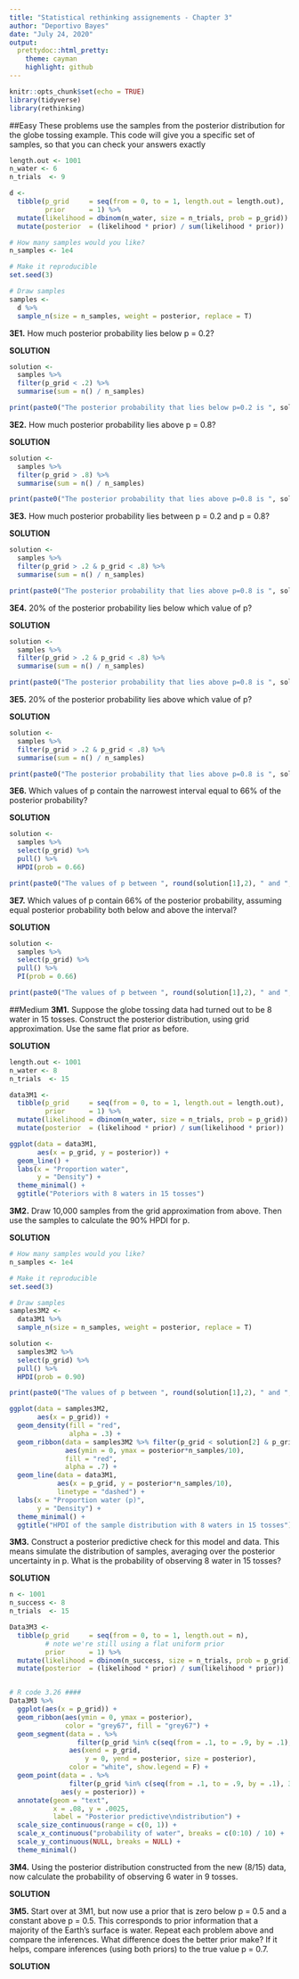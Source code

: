 ```yaml
---
title: "Statistical rethinking assignements - Chapter 3"
author: "Deportivo Bayes"
date: "July 24, 2020"
output:
  prettydoc::html_pretty:
    theme: cayman
    highlight: github
---
```


```r
knitr::opts_chunk$set(echo = TRUE)
library(tidyverse)
library(rethinking)
```

##Easy
These problems use the samples from the posterior distribution for the globe tossing example.
This code will give you a specific set of samples, so that you can check your answers exactly

```r
length.out <- 1001
n_water <- 6
n_trials  <- 9

d <-
  tibble(p_grid     = seq(from = 0, to = 1, length.out = length.out),
         prior      = 1) %>% 
  mutate(likelihood = dbinom(n_water, size = n_trials, prob = p_grid)) %>% 
  mutate(posterior  = (likelihood * prior) / sum(likelihood * prior))

# How many samples would you like?
n_samples <- 1e4

# Make it reproducible
set.seed(3)

# Draw samples
samples <-
  d %>% 
  sample_n(size = n_samples, weight = posterior, replace = T)
```

**3E1.** How much posterior probability lies below p = 0.2?

**SOLUTION**

```r
solution <- 
  samples %>% 
  filter(p_grid < .2) %>% 
  summarise(sum = n() / n_samples)

print(paste0("The posterior probability that lies below p=0.2 is ", solution$sum))
```

**3E2.** How much posterior probability lies above p = 0.8?

**SOLUTION**

```r
solution <- 
  samples %>% 
  filter(p_grid > .8) %>% 
  summarise(sum = n() / n_samples)

print(paste0("The posterior probability that lies above p=0.8 is ", solution$sum))
```

**3E3.** How much posterior probability lies between p = 0.2 and p = 0.8?

**SOLUTION**

```r
solution <- 
  samples %>% 
  filter(p_grid > .2 & p_grid < .8) %>% 
  summarise(sum = n() / n_samples)

print(paste0("The posterior probability that lies above p=0.8 is ", solution$sum))
```

**3E4.** 20% of the posterior probability lies below which value of p?

**SOLUTION**

```r
solution <- 
  samples %>% 
  filter(p_grid > .2 & p_grid < .8) %>% 
  summarise(sum = n() / n_samples)

print(paste0("The posterior probability that lies above p=0.8 is ", solution$sum))
```

**3E5.** 20% of the posterior probability lies above which value of p?

**SOLUTION**
```r
solution <- 
  samples %>% 
  filter(p_grid > .2 & p_grid < .8) %>% 
  summarise(sum = n() / n_samples)

print(paste0("The posterior probability that lies above p=0.8 is ", solution$sum))
```

**3E6.** Which values of p contain the narrowest interval equal to 66% of the posterior probability?

**SOLUTION**
```r
solution <- 
  samples %>% 
  select(p_grid) %>% 
  pull() %>% 
  HPDI(prob = 0.66)

print(paste0("The values of p between ", round(solution[1],2), " and ", round(solution[2],2), " contain the narrowest interval equal to 66% of the posterior probability "))
```

**3E7.** Which values of p contain 66% of the posterior probability, assuming equal posterior probability
both below and above the interval?

**SOLUTION**
```r
solution <- 
  samples %>% 
  select(p_grid) %>% 
  pull() %>% 
  PI(prob = 0.66)

print(paste0("The values of p between ", round(solution[1],2), " and ", round(solution[2],2), " contain 66% of the posterior probability "))
```

##Medium
**3M1.** Suppose the globe tossing data had turned out to be 8 water in 15 tosses. Construct the posterior
distribution, using grid approximation. Use the same flat prior as before.

**SOLUTION**
```r
length.out <- 1001
n_water <- 8
n_trials  <- 15

data3M1 <-
  tibble(p_grid     = seq(from = 0, to = 1, length.out = length.out),
         prior      = 1) %>% 
  mutate(likelihood = dbinom(n_water, size = n_trials, prob = p_grid)) %>% 
  mutate(posterior  = (likelihood * prior) / sum(likelihood * prior))

ggplot(data = data3M1, 
       aes(x = p_grid, y = posterior)) +
  geom_line() +
  labs(x = "Proportion water",
       y = "Density") +
  theme_minimal() + 
  ggtitle("Poteriors with 8 waters in 15 tosses")
```

**3M2.** Draw 10,000 samples from the grid approximation from above. Then use the samples to calculate
the 90% HPDI for p.

**SOLUTION**
```r
# How many samples would you like?
n_samples <- 1e4

# Make it reproducible
set.seed(3)

# Draw samples
samples3M2 <-
  data3M1 %>% 
  sample_n(size = n_samples, weight = posterior, replace = T)

solution <- 
  samples3M2 %>% 
  select(p_grid) %>% 
  pull() %>% 
  HPDI(prob = 0.90)

print(paste0("The values of p between ", round(solution[1],2), " and ", round(solution[2],2), " contain the narrowest interval equal to 66% of the posterior probability "))

ggplot(data = samples3M2, 
       aes(x = p_grid)) +
  geom_density(fill = "red", 
               alpha = .3) +
  geom_ribbon(data = samples3M2 %>% filter(p_grid < solution[2] & p_grid > solution[1]),
              aes(ymin = 0, ymax = posterior*n_samples/10),
              fill = "red", 
              alpha = .7) +
  geom_line(data = data3M1, 
            aes(x = p_grid, y = posterior*n_samples/10), 
            linetype = "dashed") +
  labs(x = "Proportion water (p)",
       y = "Density") +
  theme_minimal() + 
  ggtitle("HPDI of the sample distribution with 8 waters in 15 tosses")
```

**3M3.** Construct a posterior predictive check for this model and data. This means simulate the distribution
of samples, averaging over the posterior uncertainty in p. What is the probability of observing
8 water in 15 tosses?

**SOLUTION**

```r
n <- 1001
n_success <- 8
n_trials  <- 15

Data3M3 <-
  tibble(p_grid     = seq(from = 0, to = 1, length.out = n),
         # note we're still using a flat uniform prior
         prior      = 1) %>% 
  mutate(likelihood = dbinom(n_success, size = n_trials, prob = p_grid)) %>% 
  mutate(posterior  = (likelihood * prior) / sum(likelihood * prior))


# R code 3.26 #### 
Data3M3 %>% 
  ggplot(aes(x = p_grid)) +
  geom_ribbon(aes(ymin = 0, ymax = posterior),
              color = "grey67", fill = "grey67") +
  geom_segment(data = . %>% 
                 filter(p_grid %in% c(seq(from = .1, to = .9, by = .1), 3 / 10)),
               aes(xend = p_grid,
                   y = 0, yend = posterior, size = posterior),
               color = "white", show.legend = F) +
  geom_point(data = . %>%
               filter(p_grid %in% c(seq(from = .1, to = .9, by = .1), 3 / 10)),
             aes(y = posterior)) +
  annotate(geom = "text", 
           x = .08, y = .0025,
           label = "Posterior predictive\ndistribution") +
  scale_size_continuous(range = c(0, 1)) +
  scale_x_continuous("probability of water", breaks = c(0:10) / 10) +
  scale_y_continuous(NULL, breaks = NULL) +
  theme_minimal()
```

**3M4.** Using the posterior distribution constructed from the new (8/15) data, now calculate the probability
of observing 6 water in 9 tosses.

**SOLUTION**

**3M5.** Start over at 3M1, but now use a prior that is zero below p = 0.5 and a constant above p = 0.5.
This corresponds to prior information that a majority of the Earth’s surface is water. Repeat each
problem above and compare the inferences. What difference does the better prior make? If it helps,
compare inferences (using both priors) to the true value p = 0.7.

**SOLUTION**